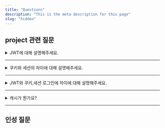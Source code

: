 ```yaml
---
title: "Questions"
description: "This is the meta description for this page"
slug: "hidden"
---
```


## project 관련 질문

<details>
  <summary>JWT에 대해 설명해주세요.</summary>
  JWT는 Json Web Token의 준말이고 인증을 처리할 할때 사용합니다. 2개의 토큰으로 jwt인증을
  구현하는데요. access token과 refresh token으로 관리를 합니다. 로그인과 동시에 access
  token과 refresh token을 발급한뒤, api를 호출 할때 header에 access token을 붙여서
  보내면 server에서 인증된 access token인지 확인 후 보호된 데이터를 클라이언트에게
  응답해줍니다.
</details>

---

<details>
  <summary>쿠키와 세션의 차이에 대해 설명해주세요.</summary>
  쿠키는 로컬에서 저장되며 사용자가 쿠키를 저장할 때 설정하는 만료일자에 만료됩니다.
  반면 세션은 서버에 저장이되며 브라우저가 종료되면 삭제됩니다.
</details>

---

<details>
  <summary>JWT와 쿠키,세션 로그인에 차이에 대해 설명해주세요.</summary>
</details>

---

<details>
  <summary>캐시가 뭔가요?</summary>
  자주 사용하는 데이터나 값을 미리 복사해 놓는 임시 장소이다. 캐시는 저장공간이 작고
  비용이 비싼 대신 빠른 성능을 제공한다
</details>

---

## 인성 질문
